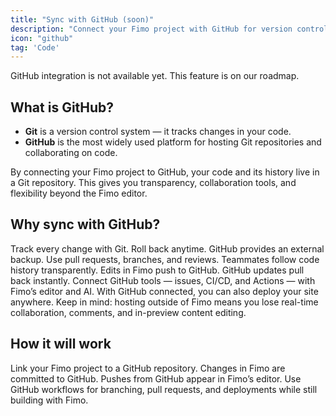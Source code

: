 ```yaml
---
title: "Sync with GitHub (soon)"
description: "Connect your Fimo project with GitHub for version control and collaboration."
icon: "github"
tag: 'Code'
---
```


<Warning>
  GitHub integration is not available yet. This feature is on our roadmap.
</Warning>

## What is GitHub?

- **Git** is a version control system — it tracks changes in your code.  
- **GitHub** is the most widely used platform for hosting Git repositories and collaborating on code.  

By connecting your Fimo project to GitHub, your code and its history live in a Git repository. This gives you transparency, collaboration tools, and flexibility beyond the Fimo editor.

## Why sync with GitHub?

<Columns cols={2}>
  <Card title="Version history" icon="clock-rotate-left">
    Track every change with Git. Roll back anytime. GitHub provides an external backup.
  </Card>

  <Card title="Collaboration" icon="users">
    Use pull requests, branches, and reviews. Teammates follow code history transparently.
  </Card>

  <Card title="Real-time sync" icon="arrows-rotate">
    Edits in Fimo push to GitHub. GitHub updates pull back instantly.
  </Card>

  <Card title="Workflow integration" icon="sitemap">
    Connect GitHub tools — issues, CI/CD, and Actions — with Fimo’s editor and AI.
  </Card>
</Columns>

<Note>
    With GitHub connected, you can also deploy your site anywhere. Keep in mind: hosting outside of Fimo means you lose real-time collaboration, comments, and in-preview content editing.
</Note>

## How it will work

<Steps>
  <Step title="Connect GitHub">
    Link your Fimo project to a GitHub repository.
  </Step>
  <Step title="Edit anywhere">
    Changes in Fimo are committed to GitHub.  
    Pushes from GitHub appear in Fimo’s editor.
  </Step>
  <Step title="Collaborate & deploy">
    Use GitHub workflows for branching, pull requests, and deployments while still building with Fimo.
  </Step>
</Steps>
